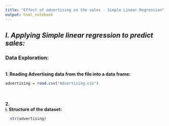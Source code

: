 ```yaml
---
title: "Effect of advertising on the sales - Simple Linear Regression"
output: html_notebook
---
```

## *I. Applying Simple linear regression to predict sales:*

### **Data Exploration:**
<br/>
**1. Reading Advertising data from the file into a data frame:**
```R
advertising = read.csv("Advertising.csv")
```

<br/>  
**2. 
<br/>
    i. Structure of the dataset:**
```R
  str(advertising)
```

